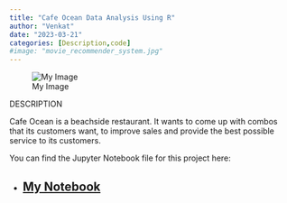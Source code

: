 ```yaml
---
title: "Cafe Ocean Data Analysis Using R"
author: "Venkat"
date: "2023-03-21"
categories: [Description,code]
#image: "movie_recommender_system.jpg"
---
```


![My Image](cafe.jpg)

DESCRIPTION

Cafe Ocean is a beachside restaurant. It wants to come up with combos that its customers want, to improve sales and provide the best possible service to its customers.

You can find the Jupyter Notebook file for this project here:

-   

    ## [My Notebook](https://github.com/venkata007-ghost/DataSceince/blob/main/R%20projects/R/cafe_ocean.R)
